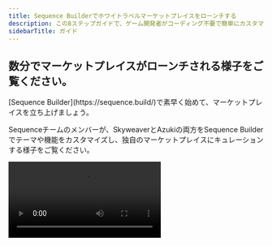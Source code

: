 ```yaml
---
title: Sequence Builderでホワイトラベルマーケットプレイスをローンチする
description: この8ステップガイドで、ゲーム開発者がコーディング不要で簡単にカスタマイズ・統合できるホワイトラベルマーケットプレイスをSequence Builderで利用する方法を学びましょう。
sidebarTitle: ガイド
---
```


## 数分でマーケットプレイスがローンチされる様子をご覧ください。

<Note>
  [Sequence Builder](https://sequence.build/)で素早く始めて、マーケットプレイスを立ち上げましょう。
</Note>

Sequenceチームのメンバーが、SkyweaverとAzukiの両方をSequence Builderでテーマや機能をカスタマイズし、独自のマーケットプレイスにキュレーションする様子をご覧ください。

<Frame>
  <video controls className="w-full aspect-video" src="/video/builder/07_Marketplace.mp4" />
</Frame>

## マーケットプレイスをローンチする

<Note>
  [Sequence Builder](https://sequence.build/)で素早く始めて、マーケットプレイスを立ち上げましょう。
</Note>

この8ステップガイドに従い、EVMベースのコレクティブルを使って数分でホワイトラベルマーケットプレイスをカスタマイズ・ローンチしましょう。

<Steps>
  <Step title="プロジェクトの作成">
    [以下のガイドのステップ1～5を完了してプロジェクトを作成してください](/solutions/builder/getting-started#get-started)。
  </Step>

  <Step title="オプション：コレクティブルの作成">
    すでにコレクティブルをお持ちの場合は次のステップへ進んでください。まだの場合は、[こちらのガイドでコレクティブルを作成](/solutions/collectibles/contracts/deploy-an-item-collection)し、[コレクションをコレクティブルに追加](/solutions/builder/collections)してマーケットプレイスに含めてください。
  </Step>

  <Step title="ホワイトラベルマーケットプレイスのデプロイ">
    プロジェクトにアクセスし、`Monetize`ドロップダウンの`Marketplace`タブを開いたら、`Create my marketplace`を選択します。

    <Frame>
      ![新しいマーケットプレイスをデプロイ](/images/marketplace/builder_deploy_new_marketplace.png)
    </Frame>
  </Step>

  <Step title="マーケットプレイスにコレクティブルを追加">
    次に、`+ Add contract`ボタンを選択し、コントラクトアドレスをフィールドにコピー＆ペーストして検索し、マーケットプレイスに追加します。

    <Frame>
      ![マーケットプレイスに新しいコントラクトを追加](/images/marketplace/builder_add_new_contract_to_marketplace.png)
    </Frame>

    この手順を繰り返し、納得のいくマーケットプレイスのキュレーションを行ってください。
  </Step>

  <Step title="対応通貨の追加">
    マーケットプレイスで取引に使用する通貨を追加するには、まずコレクティブルの設定にアクセスします。

    <Frame>
      ![コレクティブル設定にアクセス](/images/marketplace/builder_marketplace_update_settings_of_collectible.png)
    </Frame>

    次に、新しいカスタム通貨を追加します。

    <Frame>
      ![新しいカスタム通貨を追加](/images/marketplace/builder_add_new_custom_currency.png)
    </Frame>

    検索フィールドに通貨トークンを入力します。

    <Frame>
      ![新しいカスタム通貨を追加](/images/marketplace/builder_add_new_custom_currency_2.png)
    </Frame>

    通貨を選択し、確認して保存します。

    <Frame>
      ![新しいカスタム通貨を追加](/images/marketplace/builder_add_new_custom_currency_3.png)
    </Frame>
  </Step>

  <Step title="マーケットプレイスの送信先を選択">
    各コレクティブルごとに、ユーザーがどのように取引するかに応じて、Sequence Market、P2P、またはAMMのいずれかのマーケットプレイスタイプを選択してください。

    <Frame>
      ![マーケットプレイスタイプを選択](/images/marketplace/builder_markeplace_setting_update_marketplace_type.png)
    </Frame>

    #### Sequence Market

    このマーケットプレイスタイプでは、ユーザーが分散型オーダーブック上でカスタムリストやオファーを作成でき、誰でも取引に参加できます。注文の有効期限設定、カスタム価格、ERC20カスタム通貨タイプなど、さまざまな機能が利用可能です。

    #### Blur

    あなたのNFTは[https://blur.io/](https://blur.io/)に表示されます。

    #### OpenSea

    あなたのNFTは[https://opensea.io/en](https://opensea.io/en)に表示されます。

    #### LooksRare

    あなたのNFTは[https://looksrare.org/](https://looksrare.org/)に表示されます。

    #### Magic Eden

    あなたのNFTは[https://magiceden.io/](https://magiceden.io/)に表示されます。
  </Step>

  <Step title="マーケットプレイス設定の更新">
    マーケットプレイス設定を開いて構成を更新します

    <Frame>
      ![マーケットプレイス設定](/images/marketplace/builder_marketplace_update_settings.png)
    </Frame>

    <Accordion title="一般">
      ##### `マーケットプレイス名`

      マーケットプレイス名を編集・更新できます。これは左上、バナー上、ウェブページのドキュメントタイトル（ブラウザタブのタイトル）に表示されます。

      ##### `ランディングバナー`

      マーケットプレイスページ上部に横断して表示されるバナー画像を編集・更新します。

      ##### `説明`

      バナー上に表示される説明文を追加します。

      ##### `ウェブサイト`

      外部ウェブサイトへのリンクを追加します。

      ##### `Discord`

      アイコン付きでリンクされるDiscordサーバーを追加します。

      ##### `X`

      アイコン付きでリンクされるX（旧Twitter）プロフィールを追加します。

      ##### `Instagram`

      アイコン付きでリンクされるInstagramアカウントを追加します。

      ##### `YouTube`

      アイコン付きでリンクされるYouTubeページを追加します。

      ##### `TikTok`

      アイコン付きでリンクされるTikTokアカウントを追加します。
    </Accordion>

    <Accordion title="外観">
      ##### `ヘッダーロゴ`

      画面上部に表示されるマーケットプレイスのヘッダーロゴを更新します。

      ##### `ファビコン`

      ブラウザタブに表示されるウェブサイトのファビコンロゴを更新します。
    </Accordion>

    <Accordion title="詳細設定">
      ##### `カスタムサブドメイン`

      カスタムドメインを追加することで、ユーザーは任意の公開URLからマーケットプレイスにアクセスできるようになります。

      ##### `Sequenceウォレットタイプを選択`

      ウォレットタイプとして[Sequence Embedded Wallet](/solutions/wallets/embedded-wallet/overview)を選択します。

      ##### `複数の対応ウォレットを有効化`

      MetamaskやCoinbaseなど、他のコミュニティベースのウォレットを追加できます。

      ##### `EIP-6963ウォレットを有効化`

      EIP-6963「Multi Injected Provider Discovery（複数インジェクト型プロバイダーの検出）」は、分散型アプリケーション（dApps）がウェブページにインジェクトされた複数のウォレットプロバイダーを検出し、重複せずにインジェクトされたJavaScriptグローバルオブジェクト上で相互作用できるようにするための標準化された方法を導入するEthereum改善提案です。
    </Accordion>

    #### 危険ゾーン

    ##### `Delete Marketplace`

    マーケットプレイスとそのすべてのデータを削除します。この操作は元に戻せません。
  </Step>

  <Step title="マーケットプレイスを公開">
    準備ができたら、マーケットプレイスを公開して友人やコミュニティと共有してください。

    <Frame>
      ![launch marketplace](/images/marketplace/builder_marketplace_launch.png)
    </Frame>
  </Step>
</Steps>